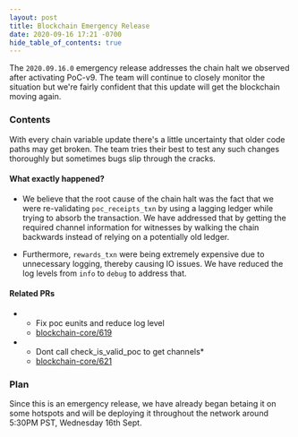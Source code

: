 ```yaml
---
layout: post
title: Blockchain Emergency Release
date: 2020-09-16 17:21 -0700
hide_table_of_contents: true
---
```


The `2020.09.16.0` emergency release addresses the chain halt we observed after activating PoC-v9.
The team will continue to closely monitor the situation but we're fairly confident that this update
will get the blockchain moving again.

<!--truncate-->

### Contents

With every chain variable update there's a little uncertainty that older code paths may get broken.
The team tries their best to test any such changes thoroughly but sometimes bugs slip through the
cracks.

#### What exactly happened?

- We believe that the root cause of the chain halt was the fact that we were re-validating
  `poc_receipts_txn` by using a lagging ledger while trying to absorb the transaction. We have
  addressed that by getting the required channel information for witnesses by walking the chain
  backwards instead of relying on a potentially old ledger.

- Furthermore, `rewards_txn` were being extremely expensive due to unnecessary logging, thereby
  causing IO issues. We have reduced the log levels from `info` to `debug` to address that.

#### Related PRs

- - Fix poc eunits and reduce log level
  * [blockchain-core/619](https://github.com/helium/blockchain-core/pull/619)
- - Dont call check_is_valid_poc to get channels\*
  * [blockchain-core/621](https://github.com/helium/blockchain-core/pull/621)

### Plan

Since this is an emergency release, we have already began betaing it on some hotspots and will be
deploying it throughout the network around 5:30PM PST, Wednesday 16th Sept.
